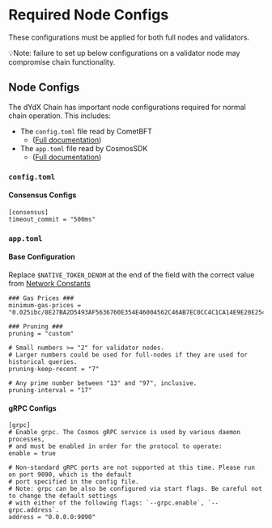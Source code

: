 # Required Node Configs

These configurations must be applied for both full nodes and validators.

💡Note: failure to set up below configurations on a validator node may compromise chain functionality.

## Node Configs

The dYdX Chain has important node configurations required for normal chain operation. This includes:
- The `config.toml` file read by CometBFT
  - ([Full documentation](https://docs.cometbft.com/v0.38/core/configuration))
- The `app.toml` file read by CosmosSDK
  - ([Full documentation](https://docs.cosmos.network/main/learn/advanced/config))

### `config.toml`

#### Consensus Configs

```
[consensus]
timeout_commit = "500ms"
```

### `app.toml`

#### Base Configuration

Replace `$NATIVE_TOKEN_DENOM` at the end of the field with the correct value from [Network Constants](../network-constants.mdx)
```
### Gas Prices ###
minimum-gas-prices = "0.025ibc/8E27BA2D5493AF5636760E354E46004562C46AB7EC0CC4C1CA14E9E20E2545B5,12500000000$NATIVE_TOKEN_DENOM"
```

```
### Pruning ###
pruning = "custom"

# Small numbers >= "2" for validator nodes.
# Larger numbers could be used for full-nodes if they are used for historical queries.
pruning-keep-recent = "7"

# Any prime number between "13" and "97", inclusive.
pruning-interval = "17"
```

#### gRPC Configs

```
[grpc]
# Enable grpc. The Cosmos gRPC service is used by various daemon processes,
# and must be enabled in order for the protocol to operate:
enable = true

# Non-standard gRPC ports are not supported at this time. Please run on port 9090, which is the default
# port specified in the config file.
# Note: grpc can be also be configured via start flags. Be careful not to change the default settings
# with either of the following flags: `--grpc.enable`, `--grpc.address`.
address = "0.0.0.0:9090"
```